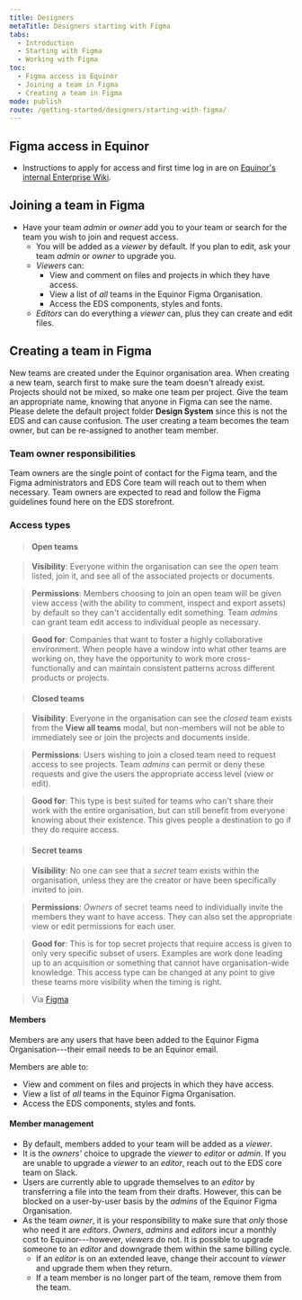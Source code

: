 ```yaml
---
title: Designers
metaTitle: Designers starting with Figma
tabs:
  - Introduction
  - Starting with Figma
  - Working with Figma
toc:
  - Figma access in Equinor
  - Joining a team in Figma
  - Creating a team in Figma
mode: publish
route: /getting-started/designers/starting-with-figma/
---
```


## Figma access in Equinor

- Instructions to apply for access and first time log in are on [Equinor's internal Enterprise Wiki](https://wiki.equinor.com/wiki/index.php/Figma 'Equinor Enterprise Wiki').

## Joining a team in Figma

- Have your team _admin_ or _owner_ add you to your team or search for the team you wish to join and request access.
  - You will be added as a _viewer_ by default. If you plan to edit, ask your team _admin_ or _owner_ to upgrade you.
  - _Viewers_ can:
    - View and comment on files and projects in which they have access.
    - View a list of _all_ teams in the Equinor Figma Organisation.
    - Access the EDS components, styles and fonts.
  - _Editors_ can do everything a _viewer_ can, plus they can create and edit files.

## Creating a team in Figma

New teams are created under the Equinor organisation area. When creating a new team, search first to make sure the team doesn't already exist. Projects should not be mixed, so make one team per project. Give the team an appropriate name, knowing that anyone in Figma can see the name. Please delete the default project folder **Design System** since this is not the EDS and can cause confusion. The user creating a team becomes the team owner, but can be re-assigned to another team member.

### Team owner responsibilities

Team owners are the single point of contact for the Figma team, and the Figma administrators and EDS Core team will reach out to them when necessary. Team owners are expected to read and follow the Figma guidelines found here on the EDS storefront.

### Access types

> #### Open teams

> **Visibility**: Everyone within the organisation can see the _open_ team listed, join it, and see all of the associated projects or documents.

> **Permissions**: Members choosing to join an open team will be given view access (with the ability to comment, inspect and export assets) by default so they can't accidentally edit something. Team _admins_ can grant team edit access to individual people as necessary.

> **Good for**: Companies that want to foster a highly collaborative environment. When people have a window into what other teams are working on, they have the opportunity to work more cross-functionally and can maintain consistent patterns across different products or projects.

> #### Closed teams

> **Visibility**: Everyone in the organisation can see the _closed_ team exists from the **View all teams** modal, but non-members will not be able to immediately see or join the projects and documents inside.

> **Permissions**: Users wishing to join a closed team need to request access to see projects. Team _admins_ can permit or deny these requests and give the users the appropriate access level (view or edit).

> **Good for**: This type is best suited for teams who can't share their work with the entire organisation, but can still benefit from everyone knowing about their existence. This gives people a destination to go if they do require access.

> #### Secret teams

> **Visibility**: No one can see that a _secret_ team exists within the organisation, unless they are the creator or have been specifically invited to join.

> **Permissions**: _Owners_ of secret teams need to individually invite the members they want to have access. They can also set the appropriate view or edit permissions for each user.

> **Good for**: This is for top secret projects that require access is given to only very specific subset of users. Examples are work done leading up to an acquisition or something that cannot have organisation-wide knowledge. This access type can be changed at any point to give these teams more visibility when the timing is right.

> Via [Figma](https://www.figma.com/blog/getting-started-with-teams-in-figma-organization/#team-access-types-and-visibility 'Figma blog on Org Teams')

#### Members

Members are any users that have been added to the Equinor Figma Organisation---their email needs to be an Equinor email.

Members are able to:

- View and comment on files and projects in which they have access.
- View a list of _all_ teams in the Equinor Figma Organisation.
- Access the EDS components, styles and fonts.

#### Member management

- By default, members added to your team will be added as a _viewer_.
- It is the _owners'_ choice to upgrade the _viewer_ to _editor_ or _admin_. If you are unable to upgrade a _viewer_ to an _editor_, reach out to the EDS core team on Slack.
- Users are currently able to upgrade themselves to an _editor_ by transferring a file into the team from their drafts. However, this can be blocked on a user-by-user basis by the _admins_ of the Equinor Figma Organisation.
- As the team _owner_, it is your responsibility to make sure that _only_ those who need it are _editors_. _Owners_, _admins_ and _editors_ incur a monthly cost to Equinor---however, _viewers_ do not. It is possible to upgrade someone to an _editor_ and downgrade them within the same billing cycle.
  - If an _editor_ is on an extended leave, change their account to _viewer_ and upgrade them when they return.
  - If a team member is no longer part of the team, remove them from the team.
